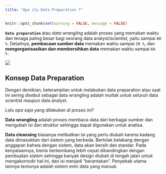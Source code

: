 ---
title: "Apa itu Data Preparation ?"
---

```{r setup, include=FALSE}
knitr::opts_chunk$set(warning = FALSE, message = FALSE) 
```

**`Data preparation`** atau *data wrangling* adalah proses yang memakan waktu dan tenaga paling besar bagi seorang data analyst/scientist, yaitu sampai `80 %`. Detailnya, **pembacaan sumber data** memakan waktu sampai `20 %`, dan **mengorganisasikan dan membersihkan data** memakan waktu sampai `60 %.`

![](https://storage.googleapis.com/dqlab-image/images/data-scientist-survey.jpg)

## Konsep Data Preparation

Dengan demikian, keterampilan untuk melakukan data preparation atau saat ini sering disebut sebagai data wrangling adalah mutlak untuk seluruh data scientist maupun data analyst.

*Lalu apa saja yang dilakukan di proses ini?*

**Data wrangling** adalah proses membaca data dari berbagai sumber dan mengubah isi dan struktur sehingga dapat digunakan untuk analisa.

**Data cleansing** biasanya melibatkan isi yang perlu diubah karena kadang data dimasukkan dari sistem yang berbeda. Bertolak belakang dengan anggapan bahwa dengan sistem, data akan bersih dan standar. Pada kenyataannya, bisnis berkembang lebih cepat dibandingkan dengan pembuatan sistem sehingga banyak design diubah di tengah jalan untuk mengakomodir hal ini, dan isi menjadi "berantakan". Penyebab utama lainnya tentunya adalah sistem entri data yang manual.
